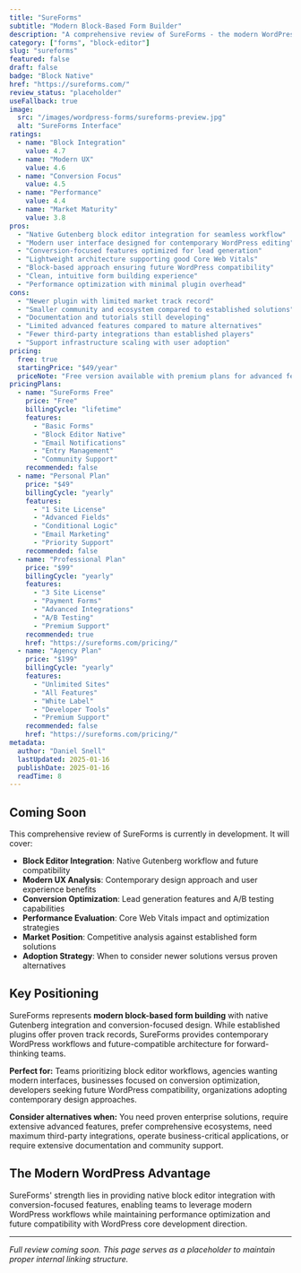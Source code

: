 ```yaml
---
title: "SureForms"
subtitle: "Modern Block-Based Form Builder"
description: "A comprehensive review of SureForms - the modern WordPress form plugin designed for Gutenberg integration, offering block-native editing and conversion-focused features for contemporary WordPress workflows."
category: ["forms", "block-editor"]
slug: "sureforms"
featured: false
draft: false
badge: "Block Native"
href: "https://sureforms.com/"
review_status: "placeholder"
useFallback: true
image:
  src: "/images/wordpress-forms/sureforms-preview.jpg"
  alt: "SureForms Interface"
ratings:
  - name: "Block Integration"
    value: 4.7
  - name: "Modern UX"
    value: 4.6
  - name: "Conversion Focus"
    value: 4.5
  - name: "Performance"
    value: 4.4
  - name: "Market Maturity"
    value: 3.8
pros:
  - "Native Gutenberg block editor integration for seamless workflow"
  - "Modern user interface designed for contemporary WordPress editing"
  - "Conversion-focused features optimized for lead generation"
  - "Lightweight architecture supporting good Core Web Vitals"
  - "Block-based approach ensuring future WordPress compatibility"
  - "Clean, intuitive form building experience"
  - "Performance optimization with minimal plugin overhead"
cons:
  - "Newer plugin with limited market track record"
  - "Smaller community and ecosystem compared to established solutions"
  - "Documentation and tutorials still developing"
  - "Limited advanced features compared to mature alternatives"
  - "Fewer third-party integrations than established players"
  - "Support infrastructure scaling with user adoption"
pricing:
  free: true
  startingPrice: "$49/year"
  priceNote: "Free version available with premium plans for advanced features and integrations"
pricingPlans:
  - name: "SureForms Free"
    price: "Free"
    billingCycle: "lifetime"
    features:
      - "Basic Forms"
      - "Block Editor Native"
      - "Email Notifications"
      - "Entry Management"
      - "Community Support"
    recommended: false
  - name: "Personal Plan"
    price: "$49"
    billingCycle: "yearly"
    features:
      - "1 Site License"
      - "Advanced Fields"
      - "Conditional Logic"
      - "Email Marketing"
      - "Priority Support"
    recommended: false
  - name: "Professional Plan"
    price: "$99"
    billingCycle: "yearly"
    features:
      - "3 Site License"
      - "Payment Forms"
      - "Advanced Integrations"
      - "A/B Testing"
      - "Premium Support"
    recommended: true
    href: "https://sureforms.com/pricing/"
  - name: "Agency Plan"
    price: "$199"
    billingCycle: "yearly"
    features:
      - "Unlimited Sites"
      - "All Features"
      - "White Label"
      - "Developer Tools"
      - "Premium Support"
    recommended: false
    href: "https://sureforms.com/pricing/"
metadata:
  author: "Daniel Snell"
  lastUpdated: 2025-01-16
  publishDate: 2025-01-16
  readTime: 8
---
```


## Coming Soon

This comprehensive review of SureForms is currently in development. It will cover:

- **Block Editor Integration**: Native Gutenberg workflow and future compatibility
- **Modern UX Analysis**: Contemporary design approach and user experience benefits
- **Conversion Optimization**: Lead generation features and A/B testing capabilities
- **Performance Evaluation**: Core Web Vitals impact and optimization strategies
- **Market Position**: Competitive analysis against established form solutions
- **Adoption Strategy**: When to consider newer solutions versus proven alternatives

## Key Positioning

SureForms represents **modern block-based form building** with native Gutenberg integration and conversion-focused design. While established plugins offer proven track records, SureForms provides contemporary WordPress workflows and future-compatible architecture for forward-thinking teams.

**Perfect for:** Teams prioritizing block editor workflows, agencies wanting modern interfaces, businesses focused on conversion optimization, developers seeking future WordPress compatibility, organizations adopting contemporary design approaches.

**Consider alternatives when:** You need proven enterprise solutions, require extensive advanced features, prefer comprehensive ecosystems, need maximum third-party integrations, operate business-critical applications, or require extensive documentation and community support.

## The Modern WordPress Advantage

SureForms' strength lies in providing native block editor integration with conversion-focused features, enabling teams to leverage modern WordPress workflows while maintaining performance optimization and future compatibility with WordPress core development direction.

---

*Full review coming soon. This page serves as a placeholder to maintain proper internal linking structure.*